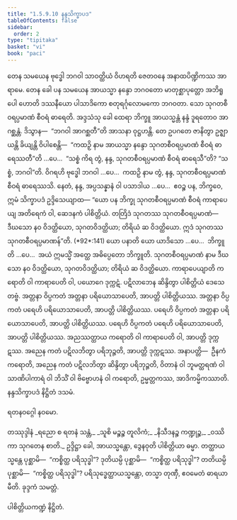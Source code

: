 ```yaml
---
title: "1.5.9.10 နန္ဒသိက္ခာပဒ"
tableOfContents: false
sidebar:
  order: 2
type: "tipitaka"
basket: "vi"
book: "paci"
---
```



<DynamicBreadcrumb />

<Division number="547" book="paci">

<Paragraph number="1585" book="paci">
တေန သမယေန ဗုဒ္ဓေါ ဘဂဝါ သာဝတ္ထိယံ ဝိဟရတိ ဇေတဝနေ အနာထပိဏ္ဍိကဿ အာရာမေ. တေန ခေါ ပန သမယေန အာယသ္မာ နန္ဒော ဘဂဝတော မာတုစ္ဆာပုတ္တော အဘိရူပေါ ဟောတိ ဒဿနီယော ပါသာဒိကော စတုရင်္ဂုလောမကော ဘဂဝတာ. သော သုဂတစီဝရပ္ပမာဏံ စီဝရံ ဓာရေတိ. အဒ္ဒသံသု ခေါ ထေရာ ဘိက္ခူ အာယသ္မန္တံ နန္ဒံ ဒူရတောဝ အာဂစ္ဆန္တံ. ဒိသွာန—  “ဘဂဝါ အာဂစ္ဆတီ”တိ အာသနာ ဝုဋ္ဌဟန္တိ.
</Paragraph>

<Paragraph number="1586" book="paci">
တေ ဥပဂတေ ဇာနိတွာ ဥဇ္ဈာယန္တိ ခိယျန္တိ ဝိပါစေန္တိ—  “ကထဉှိ နာမ အာယသ္မာ နန္ဒော သုဂတစီဝရပ္ပမာဏံ စီဝရံ ဓာရေဿတီ”တိ …ပေ…  “သစ္စံ ကိရ တွံ, နန္ဒ, သုဂတစီဝရပ္ပမာဏံ စီဝရံ ဓာရေသီ”တိ? “သစ္စံ, ဘဂဝါ”တိ. ဝိဂရဟိ ဗုဒ္ဓေါ ဘဂဝါ …ပေ…  ကထဉှိ နာမ တွံ, နန္ဒ, သုဂတစီဝရပ္ပမာဏံ စီဝရံ ဓာရေဿသိ. နေတံ, နန္ဒ, အပ္ပသန္နာနံ ဝါ ပသာဒါယ …ပေ…  ဧဝဉ္စ ပန, ဘိက္ခဝေ, ဣမံ သိက္ခာပဒံ ဥဒ္ဒိသေယျာထ—
</Paragraph>

</Division>
<Division number="548" book="paci">

<Paragraph number="1587" book="paci">
<Emphasis>“ယော ပန ဘိက္ခု သုဂတစီဝရပ္ပမာဏံ စီဝရံ ကာရာပေယျ အတိရေကံ ဝါ, ဆေဒနကံ ပါစိတ္တိယံ. တတြိဒံ သုဂတဿ သုဂတစီဝရပ္ပမာဏံ—  ဒီဃသော နဝ ဝိဒတ္ထိယော, သုဂတဝိဒတ္ထိယာ; တိရိယံ ဆ ဝိဒတ္ထိယော. ဣဒံ သုဂတဿ သုဂတစီဝရပ္ပမာဏန်”</Emphasis>တိ. (*92*:<Emphasis>141</Emphasis>)
</Paragraph>

</Division>
<Division number="549" book="paci">

<Paragraph number="1588" book="paci">
<Emphasis>ယော ပနာ</Emphasis>တိ ယော ယာဒိသော …ပေ…  <Emphasis>ဘိက္ခူ</Emphasis>တိ …ပေ…  အယံ ဣမသ္မိံ အတ္ထေ အဓိပ္ပေတော ဘိက္ခူတိ.
</Paragraph>

<Paragraph number="1589" book="paci">
<Emphasis>သုဂတစီဝရပ္ပမာဏံ</Emphasis> နာမ ဒီဃသော နဝ ဝိဒတ္ထိယော, သုဂတဝိဒတ္ထိယာ; တိရိယံ ဆ ဝိဒတ္ထိယော.
</Paragraph>

<Paragraph number="1590" book="paci">
<Emphasis>ကာရာပေယျာ</Emphasis>တိ ကရောတိ ဝါ ကာရာပေတိ ဝါ, ပယောဂေ ဒုက္ကဋံ. ပဋိလာဘေန ဆိန္ဒိတွာ ပါစိတ္တိယံ ဒေသေတဗ္ဗံ.
</Paragraph>

</Division>
<Division number="550" book="paci">

<Paragraph number="1591" book="paci">
အတ္တနာ ဝိပ္ပကတံ အတ္တနာ ပရိယောသာပေတိ, အာပတ္တိ ပါစိတ္တိယဿ. အတ္တနာ ဝိပ္ပကတံ ပရေဟိ ပရိယောသာပေတိ, အာပတ္တိ ပါစိတ္တိယဿ. ပရေဟိ ဝိပ္ပကတံ အတ္တနာ ပရိယောသာပေတိ, အာပတ္တိ ပါစိတ္တိယဿ. ပရေဟိ ဝိပ္ပကတံ ပရေဟိ ပရိယောသာပေတိ, အာပတ္တိ ပါစိတ္တိယဿ.
</Paragraph>

<Paragraph number="1592" book="paci">
အညဿတ္ထာယ ကရောတိ ဝါ ကာရာပေတိ ဝါ, အာပတ္တိ ဒုက္ကဋဿ. အညေန ကတံ ပဋိလဘိတွာ ပရိဘုဉ္ဇတိ, အာပတ္တိ ဒုက္ကဋဿ.
</Paragraph>

</Division>
<Division number="551" book="paci">

<Paragraph number="1593" book="paci">
အနာပတ္တိ—  ဦနကံ ကရောတိ, အညေန ကတံ ပဋိလဘိတွာ ဆိန္ဒိတွာ ပရိဘုဉ္ဇတိ, ဝိတာနံ ဝါ ဘူမတ္ထရဏံ ဝါ သာဏိပါကာရံ ဝါ ဘိသိံ ဝါ ဗိဗ္ဗောဟနံ ဝါ ကရောတိ, ဥမ္မတ္တကဿ, အာဒိကမ္မိကဿာတိ.

</Paragraph>
</Division>

<Paragraph number="1594" type="center" book="paci">
နန္ဒသိက္ခာပဒံ နိဋ္ဌိတံ ဒသမံ.

  
ရတနဝဂ္ဂေါ နဝမော.



</Paragraph>

<Paragraph number="1595" type="center" book="paci">
တဿုဒ္ဒါနံ


</Paragraph>

<Paragraph number="1596" type="verses" book="paci">
_ရညော စ ရတနံ သန္တံ,_  
_သူစိ မဉ္စဉ္စ တူလိကံ;_  
_နိသီဒနဉ္စ ကဏ္ဍုဉ္စ,_  
_ဝဿိကာ သုဂတေန စာတိ._  

</Paragraph>

<Paragraph number="1597" book="paci">
ဥဒ္ဒိဋ္ဌာ ခေါ, အာယသ္မန္တော, ဒွေနဝုတိ ပါစိတ္တိယာ ဓမ္မာ. တတ္ထာယသ္မန္တေ ပုစ္ဆာမိ—  “ကစ္စိတ္ထ ပရိသုဒ္ဓါ”? ဒုတိယမ္ပိ ပုစ္ဆာမိ—  “ကစ္စိတ္ထ ပရိသုဒ္ဓါ”? တတိယမ္ပိ ပုစ္ဆာမိ—  “ကစ္စိတ္ထ ပရိသုဒ္ဓါ”? ပရိသုဒ္ဓေတ္ထာယသ္မန္တော, တသ္မာ တုဏှီ, ဧဝမေတံ ဓာရယာမီတိ.

</Paragraph>

<Paragraph number="1598" type="center" book="paci">
ခုဒ္ဒကံ သမတ္တံ.

  
ပါစိတ္တိယကဏ္ဍံ နိဋ္ဌိတံ.
</Paragraph>